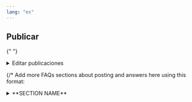 ```yaml
---
lang: "es"
---
```


## Publicar

{" "}

<details>
    <summary>Editar publicaciones</summary>
    <blockquote>
        <details>
            <summary>¿Cómo cambio una publicación?</summary>
            <blockquote>
                Actualmente no hay forma de editar una publicación publicada. La
                forma más sencilla de corregir o cambiar una publicación es
                copiar el contenido en una publicación nueva y eliminar la
                publicación anterior.
            </blockquote>
        </details>
        {/* Add more FAQs about editing posts here using this format 
        <details>
          <summary>**QUESTION**</summary>
          <blockquote>
          **ANSWER**
          </blockquote>
        </details>
        */}
    </blockquote>
</details>

{/\* Add more FAQs sections about posting and answers here using this format:

  <details>
     <summary>**SECTION NAME**</summary>
      <blockquote>
        <details>
          <summary>**QUESTION 1**</summary>
          <blockquote>
          **ANSWER 1**
          </blockquote>
        </details>

        <details>
          <summary>**QUESTION 2**</summary>
          <blockquote>
          **ANSWER 2**
          </blockquote>
        </details>
      </blockquote>
    </details>
     */}

## Tipos de Usuarios

  <details>
    <summary>Perfiles de clientes</summary>

      <blockquote>
        <details>
          <summary>¿Por qué necesitaría un perfil de cliente?</summary>
          <blockquote>
          Registrarse para obtener un perfil de cliente le permite contactar proveedores en la plataforma
          sobre sus servicios.
          </blockquote>
        </details>
      </blockquote>

      <blockquote>
        <details>
          <summary>¿Cómo creo un perfil de cliente?</summary>
          <blockquote>
            Haga clic en el botón de menú en la esquina superior derecha y haga clic en *Crear cliente
            Perfil* y proporcione la información solicitada.
          </blockquote>
        </details>
      </blockquote>

      <blockquote>
        <details>
          <summary>¿Quién puede ver la información de mi cliente?</summary>
          <blockquote>
            Actualmente la información del cliente no se comparte con nadie. En el futuro
            puede ser compartido con aquellos proveedores con los que usted elija contactar a través del
            plataforma.
          </blockquote>
        </details>
      </blockquote>

      <blockquote>
        <details>
          <summary>Por qué lo necesitas ___ ?</summary>
          <blockquote>
            Más información sobre por qué recopilamos la información que hacemos está disponible
            en el formulario de registro. También se resume a continuación:
            - Nombre: Necesitamos
            su nombre para asegurarse de que es una persona real y en algunos casos puede necesitarlo
            para procesar pagos
            - Nombre para mostrar: sabemos que en algunas circunstancias su
            Es posible que el nombre legal no refleje con precisión sus intenciones en la plataforma
            (por ejemplo, si está adquiriendo servicios en nombre de una empresa), por lo que permitimos
            Puede elegir un nombre para mostrar si cree que sería más apropiado.
            - Número de teléfono: Utilizamos el número de teléfono como una medida de seguridad más (en
            adición al nombre legal) y en el futuro puede compartirlo con el servicio
            Proveedores con los que contactas en la plataforma para que puedan contactar contigo.
            con respecto a su(s) solicitud(es).
            - Ubicación: Recopilamos esta información para que
            Podemos sugerir servicios que podrían ser relevantes para usted y para que ese servicio
            Los proveedores pueden determinar si brindan los servicios solicitados en su
            área.
            - Imagen de perfil: esto ayuda a que todo sea más personal. Su
            La imagen de perfil se puede mostrar cuando proporcionas comentarios sobre el
            plataforma (como reseñas) o cuando se comunica con un proveedor.
          </blockquote>
        </details>
      </blockquote>

  </details>

  <details>
     <summary>Perfil del proveedor</summary>
      <blockquote>
        <details>
          <summary>¿Por qué necesitaría un perfil de proveedor?</summary>
          <blockquote>
          Registrarse en un perfil de proveedor le permite ofrecer sus servicios en la plataforma.
          </blockquote>
        </details>

        <details>
          <summary>¿Cómo creo un perfil de proveedor?</summary>
          <blockquote>
          Haga clic en el botón de menú en la esquina superior derecha y haga clic en *Crear proveedor
            Perfil* y proporcione la información solicitada.
          </blockquote>
        </details>

        <details>
          <summary>¿Quién puede ver la información de mi proveedor?</summary>
          <blockquote>
          Todos los usuarios registrados pueden visitar su perfil de proveedor, que muestra información de su perfil de proveedor, como imagen, ubicación e idiomas hablados.
          Tu perfil también tiene botones vinculados a tu correo electrónico y número de teléfono para que los clientes potenciales puedan contactar contigo.
          </blockquote>
        </details>

        <details>
          <summary>¿Cómo cambio mi perfil de proveedor?</summary>
          <blockquote>
          Haga clic en el botón de menú en la esquina superior derecha y haga clic en *Mi proveedor
            Perfil*, en la página de perfil, haga clic en el botón *Editar perfil*, cambie los campos necesarios y luego haga clic en *Guardar perfil*.

            <strong>¡Tenga en cuenta que las ediciones no se guardarán si no hace clic en el botón</strong><em> Guardar perfil</em><strong>!</strong>
          </blockquote>
        </details>
      </blockquote>
    </details>
